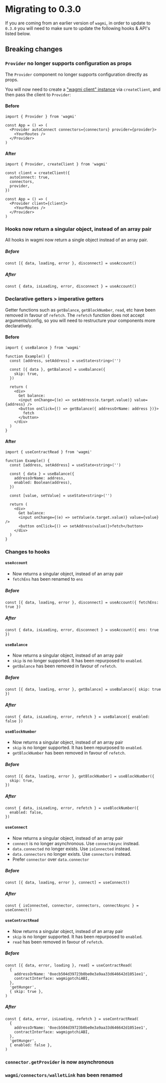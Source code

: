 # Migrating to 0.3.0

If you are coming from an earlier version of `wagmi`, in order to update to `0.3.0` you will need to make sure to update the following hooks & API's listed below.

## Breaking changes

### `Provider` no longer supports configuration as props

The `Provider` component no longer supports configuration directly as props.

You will now need to create a ["wagmi client" instance](/docs/client) via `createClient`, and then pass the client to `Provider`:

#### Before

```tsx
import { Provider } from 'wagmi'

const App = () => (
  <Provider autoConnect connectors={connectors} provider={provider}>
    <YourRoutes />
  </Provider>
)
```

#### After

```tsx
import { Provider, createClient } from 'wagmi'

const client = createClient({
  autoConnect: true,
  connectors,
  provider,
})

const App = () => (
  <Provider client={client}>
    <YourRoutes />
  </Provider>
)
```

### Hooks now return a singular object, instead of an array pair

All hooks in wagmi now return a single object instead of an array pair.

##### Before

```tsx
const [{ data, loading, error }, disconnect] = useAccount()
```

##### After

```tsx
const { data, isLoading, error, disconnect } = useAccount()
```

### Declarative getters > imperative getters

Getter functions such as `getBalance`, `getBlockNumber`, `read`, etc have been removed in favour of `refetch`. The `refetch` function does not accept arguments/config, so you will need to restructure your components more declaratively.

#### Before

```tsx
import { useBalance } from 'wagmi'

function Example() {
  const [address, setAddress] = useState<string>('')

  const [{ data }, getBalance] = useBalance({
    skip: true,
  })

  return (
    <div>
      Get balance:
      <input onChange={(e) => setAddress(e.target.value)} value={address} />
      <button onClick={() => getBalance({ addressOrName: address })}>
        fetch
      </button>
    </div>
  )
}
```

#### After

```tsx
import { useContractRead } from 'wagmi'

function Example() {
  const [address, setAddress] = useState<string>('')

  const { data } = useBalance({
    addressOrName: address,
    enabled: Boolean(address),
  })

  const [value, setValue] = useState<string>('')

  return (
    <div>
      Get balance:
      <input onChange={(e) => setValue(e.target.value)} value={value} />
      <button onClick={() => setAddress(value)}>fetch</button>
    </div>
  )
}
```

### Changes to hooks

#### `useAccount`

- Now returns a singular object, instead of an array pair
- `fetchEns` has been renamed to `ens`

##### Before

```tsx
const [{ data, loading, error }, disconnect] = useAccount({ fetchEns: true })
```

##### After

```tsx
const { data, isLoading, error, disconnect } = useAccount({ ens: true })
```

#### `useBalance`

- Now returns a singular object, instead of an array pair
- `skip` is no longer supported. It has been repurposed to `enabled`.
- `getBalance` has been removed in favour of `refetch`.

##### Before

```tsx
const [{ data, loading, error }, getBalance] = useBalance({ skip: true })
```

##### After

```tsx
const { data, isLoading, error, refetch } = useBalance({ enabled: false })
```

#### `useBlockNumber`

- Now returns a singular object, instead of an array pair
- `skip` is no longer supported. It has been repurposed to `enabled`.
- `getBlockNumber` has been removed in favour of `refetch`.

##### Before

```tsx
const [{ data, loading, error }, getBlockNumber] = useBlockNumber({
  skip: true,
})
```

##### After

```tsx
const { data, isLoading, error, refetch } = useBlockNumber({
  enabled: false,
})
```

#### `useConnect`

- Now returns a singular object, instead of an array pair
- `connect` is no longer asynchronous. Use `connectAsync` instead.
- `data.connected` no longer exists. Use `isConnected` instead.
- `data.connectors` no longer exists. Use `connectors` instead.
- Prefer `connector` over `data.connector`

##### Before

```tsx
const [{ data, loading, error }, connect] = useConnect()
```

##### After

```tsx
const { isConnected, connector, connectors, connectAsync } = useConnect()
```

#### `useContractRead`

- Now returns a singular object, instead of an array pair
- `skip` is no longer supported. It has been repurposed to `enabled`.
- `read` has been removed in favour of `refetch`.

##### Before

```tsx
const [{ data, error, loading }, read] = useContractRead(
  {
    addressOrName: '0xecb504d39723b0be0e3a9aa33d646642d1051ee1',
    contractInterface: wagmigotchiABI,
  },
  'getHunger',
  { skip: true },
)
```

##### After

```tsx
const { data, error, isLoading, refetch } = useContractRead(
  {
    addressOrName: '0xecb504d39723b0be0e3a9aa33d646642d1051ee1',
    contractInterface: wagmigotchiABI,
  },
  'getHunger',
  { enabled: false },
)
```

### `connector.getProvider` is now asynchronous

### `wagmi/connectors/walletLink` has been renamed
